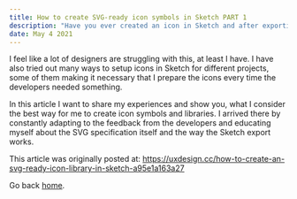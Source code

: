 ```yaml
---
title: How to create SVG-ready icon symbols in Sketch PART 1
description: "Have you ever created an icon in Sketch and after exporting it, one of the developers on your team sends you a screenshot of a strange, distorted version of this icon?"
date: May 4 2021
---
```


I feel like a lot of designers are struggling with this, at least I have. I have also tried out many ways to setup icons in Sketch for different projects, some of them making it necessary that I prepare the icons every time the developers needed something.

In this article I want to share my experiences and show you, what I consider the best way for me to create icon symbols and libraries. I arrived there by constantly adapting to the feedback from the developers and educating myself about the SVG specification itself and the way the Sketch export works.

This article was originally posted at:
https://uxdesign.cc/how-to-create-an-svg-ready-icon-library-in-sketch-a95e1a163a27

Go back [home](/).
